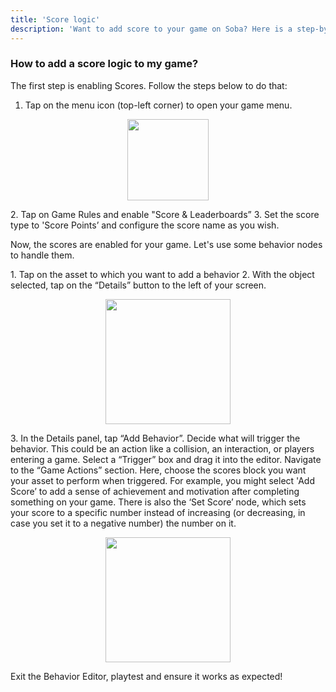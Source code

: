 ```yaml
---
title: 'Score logic'
description: 'Want to add score to your game on Soba? Here is a step-by-step tutorial to add scores to your game'
---
```


### **How to add a score logic to my game?**

The first step is enabling Scores. Follow the steps below to do that:

1. Tap on the menu icon (top-left corner) to open your game menu.
<p align="center">
  <img width="130" noZoom src="https://i.imgur.com/TocBoa7.png" />
</p>
2. Tap on Game Rules and enable "Score & Leaderboards”
3. Set the score type to 'Score Points’ and configure the score name as you wish.

Now, the scores are enabled for your game. Let's use some behavior nodes to handle them.

<Steps>
  <Step title="First Step">
<Accordion title="The basics for all behaviors">
    1. Tap on the asset to which you want to add a behavior
    2. With the object selected, tap on the “Details” button to the left of your screen.
    <p align="center">
      <img width="200" noZoom src="https://i.imgur.com/jMSZzP8.png" /> </p>
    3. In the Details panel, tap “Add Behavior”.
</Accordion>
  </Step>
  <Step title="Second Step">
Decide what will trigger the behavior. This could be an action like a collision, an interaction, or players entering a game. Select a “Trigger” box and drag it into the editor.
 </Step>
<Step title="Third Step">
Navigate to the “Game Actions” section. Here, choose the scores block you want your asset to perform when triggered. For example, you might select 'Add Score’ to add a sense of achievement and motivation after completing something on your game. There is also the ‘Set Score’ node, which sets your score to a specific number instead of increasing (or decreasing, in case you set it to a negative number) the number on it.
  <Accordion title="Behavior Image">
    <p align="center">
      <img width="200" noZoom src="https://i.imgur.com/xaSt5j1.png" />
      </p>
  </Accordion>
  </Step>
<Step title="Fourth Step">
Exit the Behavior Editor, playtest and ensure it works as expected!
</Step>
</Steps>
